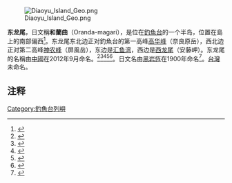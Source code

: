[[File:Diaoyu_Island_Geo.png|thumb]]

'''东龙尾'''，日文稱'''和蘭曲'''（Oranda-magari），是位在[[釣魚台|釣魚台]]的一个半岛，位置在島上的南部偏西<ref>{{Cite book|title=中国钓鱼岛地名册|last=国家海洋局编|first=|publisher=北京：海洋出版社|year=2012.11|isbn=978-7-5027-8442-3|location=|pages=5-8}}</ref>。东龙尾东北边正对釣魚台的第一高峰[[高华峰|高华峰]]（奈良原岳），西北边正对第二高峰[[神农峰|神农峰]]（屏風岳），东边是[[汇鱼湾|汇鱼湾]]，西边是[[西龙尾|西龙尾]]（安藤岬）。东龙尾的名稱由[[中华人民共和国|中國]]在2012年9月命名。<ref>{{Cite web |url= http://politics.people.com.cn/n/2012/0921/c1001-19076819.html |title= 海洋局、民政部公布我国钓鱼岛海域部分地理实体标准名称 |date= 2012年9月21日 |publisher= 《[[人民网|人民网]]》 |language= 中文 |accessdate= 2012年9月21日 |quote=  |archive-date= 2012年11月13日 |archive-url= https://web.archive.org/web/20121113053836/http://politics.people.com.cn/n/2012/0921/c1001-19076819.html |dead-url= no }}</ref><ref>{{Cite book|title=中国海洋发展报告 2013|last=国家海洋局海洋发展战略研究所课题组编著|first=|publisher=北京：海洋出版社|year=2013.05|isbn=978-7-5027-8535-2|location=|pages=316-317}}</ref><ref>{{Cite book|title=中国海洋权益争端的国际法分析|last=冯学智主编|first=|publisher=北京：中国政法大学出版社|year=2013.03|isbn=978-7-5620-4628-8|location=|pages=102-105}}</ref><ref>{{Cite book|title=钓鱼岛|last=疏震娅，张海文著|first=|publisher=北京：五洲传播出版社|year=2014.11|isbn=978-7-5085-2902-8|location=|pages=1-50}}</ref><ref>{{Cite book|title=中国海岛开发与保护 地理学视角|last=张耀光编|first=|publisher=北京：海洋出版社|year=2012.06|isbn=978-7-5027-8291-7|location=|pages=126-128}}</ref>。日文名由[[黑岩恆|黑岩恆]]在1900年命名<ref>{{Cite web |url=http://www.tanaka-kunitaka.net/senkaku/chigakuzasshi/# |title=地学雑誌 |access-date=2013-09-26 |archive-url=https://web.archive.org/web/20130927025841/http://www.tanaka-kunitaka.net/senkaku/chigakuzasshi/ |archive-date=2013-09-27 |dead-url=yes }}</ref>。[[台灣|台灣]]未命名。

== 注释 ==
{{Reflist}}
{{钓鱼岛及其附属岛屿}}

[[Category:釣魚台列嶼|Category:釣魚台列嶼]]